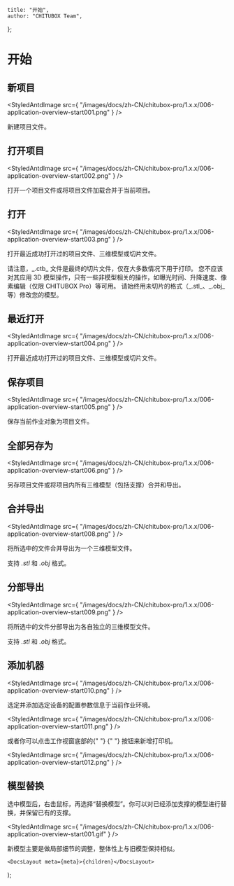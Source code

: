 
	title: "开始",
	author: "CHITUBOX Team",
};

# 开始

## 新项目

<StyledAntdImage
	src={
		"/images/docs/zh-CN/chitubox-pro/1.x.x/006-application-overview-start001.png"
	}
/>

新建项目文件。

## 打开项目

<StyledAntdImage
	src={
		"/images/docs/zh-CN/chitubox-pro/1.x.x/006-application-overview-start002.png"
	}
/>

打开一个项目文件或将项目文件加载合并于当前项目。

## 打开

<StyledAntdImage
	src={
		"/images/docs/zh-CN/chitubox-pro/1.x.x/006-application-overview-start003.png"
	}
/>

打开最近成功打开过的项目文件、三维模型或切片文件。

<Admonition type="note" title="注意">
	请注意，_.ctb_ 文件是最终的切片文件，仅在大多数情况下用于打印。
	您不应该对其应用 3D
	模型操作，只有一些非模型相关的操作，如曝光时间、升降速度、像素编辑（仅限
	CHITUBOX Pro）等可用。 请始终用未切片的格式（_.stl_、_.obj_
	等）修改您的模型。
</Admonition>

## 最近打开

<StyledAntdImage
	src={
		"/images/docs/zh-CN/chitubox-pro/1.x.x/006-application-overview-start004.png"
	}
/>

打开最近成功打开过的项目文件、三维模型或切片文件。

## 保存项目

<StyledAntdImage
	src={
		"/images/docs/zh-CN/chitubox-pro/1.x.x/006-application-overview-start005.png"
	}
/>

保存当前作业对象为项目文件。

## 全部另存为

<StyledAntdImage
	src={
		"/images/docs/zh-CN/chitubox-pro/1.x.x/006-application-overview-start006.png"
	}
/>

另存项目文件或将项目内所有三维模型（包括支撑）合并和导出。

## 合并导出

<StyledAntdImage
	src={
		"/images/docs/zh-CN/chitubox-pro/1.x.x/006-application-overview-start008.png"
	}
/>

将所选中的文件合并导出为一个三维模型文件。

支持 _.stl_ 和 _.obj_ 格式。

## 分部导出

<StyledAntdImage
	src={
		"/images/docs/zh-CN/chitubox-pro/1.x.x/006-application-overview-start009.png"
	}
/>

将所选中的文件分部导出为各自独立的三维模型文件。

支持 _.stl_ 和 _.obj_ 格式。

## 添加机器

<StyledAntdImage
	src={
		"/images/docs/zh-CN/chitubox-pro/1.x.x/006-application-overview-start010.png"
	}
/>

选定并添加选定设备的配置参数信息于当前作业环境。

<StyledAntdImage
	src={
		"/images/docs/zh-CN/chitubox-pro/1.x.x/006-application-overview-start011.png"
	}
/>

<p>
	或者你可以点击工作视窗底部的{" "}
	<StyledAntdImage
		src={
			"/images/docs/zh-CN/chitubox-pro/1.x.x/006-application-overview-start013.png"
		}
	/>{" "}
	按钮来新增打印机。
</p>

<StyledAntdImage
	src={
		"/images/docs/zh-CN/chitubox-pro/1.x.x/006-application-overview-start012.png"
	}
/>

## 模型替换

选中模型后，右击鼠标，再选择“替换模型”。你可以对已经添加支撑的模型进行替换，并保留已有的支撑。

<StyledAntdImage
	src={
		"/images/docs/zh-CN/chitubox-pro/1.x.x/006-application-overview-start001.gif"
	}
/>

<Admonition type="note" title="注意">
	新模型主要是做局部细节的调整，整体性上与旧模型保持相似。
</Admonition>

	<DocsLayout meta={meta}>{children}</DocsLayout>
);
